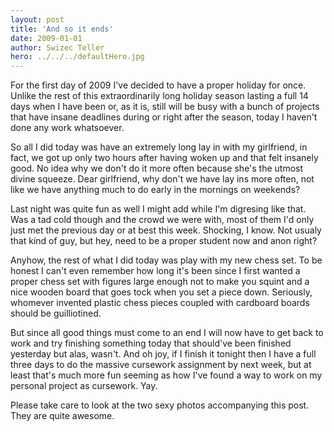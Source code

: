 ```yaml
---
layout: post
title: 'And so it ends'
date: 2009-01-01
author: Swizec Teller
hero: ../../../defaultHero.jpg
---
```

For the first day of 2009 I've decided to have a proper holiday for once. Unlike the rest of this extraordinarily long holiday season lasting a full 14 days when I have been or, as it is, still will be busy with a bunch of projects that have insane deadlines during or right after the season, today I haven't done any work whatsoever.

So all I did today was have an extremely long lay in with my girlfriend, in fact, we got up only two hours after having woken up and that felt insanely good. No idea why we don't do it more often because she's the utmost divine squeeze. Dear girlfriend, why don't we have lay ins more often, not like we have anything much to do early in the mornings on weekends?

Last night was quite fun as well I might add while I'm digresing like that. Was a tad cold though and the crowd we were with, most of them I'd only just met the previous day or at best this week. Shocking, I know. Not usualy that kind of guy, but hey, need to be a proper student now and anon right?

Anyhow, the rest of what I did today was play with my new chess set. To be honest I can't even remember how long it's been since I first wanted a proper chess set with figures large enough not to make you squint and a nice wooden board that goes tock when you set a piece down. Seriously, whomever invented plastic chess pieces coupled with cardboard boards should be guilliotined.

But since all good things must come to an end I will now have to get back to work and try finishing something today that should've been finished yesterday but alas, wasn't. And oh joy, if I finish it tonight then I have a full three days to do the massive cursework assignment by next week, but at least that's much more fun seeming as how I've found a way to work on my personal project as cursework. Yay.

Please take care to look at the two sexy photos accompanying this post. They are quite awesome.